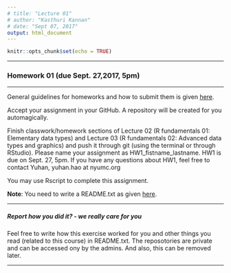 ```yaml
---
# title: "Lecture 01"
# author: "Kasthuri Kannan"
# date: "Sept 07, 2017"
output: html_document
---
```


```r
knitr::opts_chunk$set(echo = TRUE)
```

---

### Homework 01 (due Sept. 27,2017, 5pm)

---

General guidelines for homeworks and how to submit them is given [here](https://kannan-kasthuri.github.io/Homework_Files/guidelines.html).

Accept your assignment in your GitHub. A repository will be created for you automagically.

Finish classwork/homework sections of Lecture 02 (R fundamentals 01: Elementary data types) and Lecture 03 (R fundamentals 02: Advanced data types and graphics) and push it through git (using the terminal or through RStudio). Please name your assignment as HW1_fistname_lastname. HW1 is due on Sept. 27, 5pm. If you have any questions about HW1, feel free to contact Yuhan, yuhan.hao at nyumc.org

You may use Rscript to complete this assignment. 

**Note**: You need to write a README.txt as given [here](https://kannan-kasthuri.github.io/Homework_Files/guidelines.html).

---

##### Report how you did it? - we really care for you

Feel free to write how this exercise worked for you and other things you read (related to this course) in README.txt. The reposotories are private and can be accessed ony by the admins. And also, this can be removed later.

---